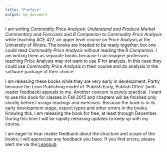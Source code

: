 ```yaml
---
title: "Preface"
output: md_document
---
```


I am writing *Commodity Price Analysis: Understand and Produce Market Commentary and Forecasts* and *R Companion to Commodity Price Analysis* while teaching ACE 427, an upper level course on Price Analysis at the University of Illinois. The books are inteded to be ready together, but one could read *Commodity Price Analysis* without reading the *R Companion*. I am writing them as separate books because I can imagine professors teaching Price Analysis may not want to use R for analysis. In this case they could use *Commodity Price Analysis* in their course and do analysis in the software package of their choice. 

I am releasing these books while they are very early in development. Partly because the Lean Publishing model of 'Publish Early, Publish Often' (with reader feedback) appeals to me. Another concern is purely practical. I want to use this book for classes in Fall 2015 and chapters will be finished only shortly before I assign readings and exercises. Because the book is in its early development stage, expect typos and other errors in the books. Knowing this, I am releasing the book for free, at least through December. During this time I will be rapidly releasing updates to keep up with my course. 

I am eager to hear reader feedback about the structure and scope of the books; I will appreciate any feedback you have. If you find errors, please alert me via the [Leanpub](http://leanpub.com). 

